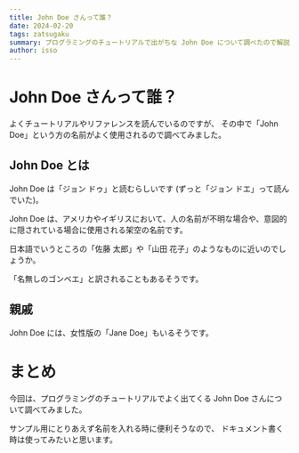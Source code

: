 ```yaml
---
title: John Doe さんって誰？
date: 2024-02-20
tags: zatsugaku
summary: プログラミングのチュートリアルで出がちな John Doe について調べたので解説する。
author: isso
---
```


# John Doe さんって誰？

よくチュートリアルやリファレンスを読んでいるのですが、
その中で「John Doe」という方の名前がよく使用されるので調べてみました。

## John Doe とは

John Doe は「ジョン ドゥ」と読むらしいです (ずっと「ジョン ドエ」って読んでいた)。

John Doe は、アメリカやイギリスにおいて、人の名前が不明な場合や、意図的に隠されている場合に使用される架空の名前です。

日本語でいうところの「佐藤 太郎」や「山田 花子」のようなものに近いのでしょうか。

「名無しのゴンベエ」と訳されることもあるそうです。

## 親戚

John Doe には、女性版の「Jane Doe」もいるそうです。

# まとめ

今回は、プログラミングのチュートリアルでよく出てくる John Doe さんについて調べてみました。

サンプル用にとりあえず名前を入れる時に便利そうなので、
ドキュメント書く時は使ってみたいと思います。